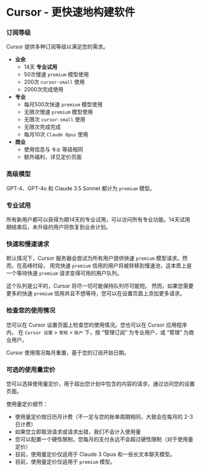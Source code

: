 # Cursor - 更快速地构建软件

### 订阅等级

Cursor 提供多种订阅等级以满足您的需求。

- **业余**
  - 14天 **专业试用**
  - 50次慢速 `premium` 模型使用
  - 200次 `cursor-small` 使用
  - 2000次完成使用
- **专业**
  - 每月500次快速 `premium` 模型使用
  - 无限次慢速 `premium` 模型使用
  - 无限次 `cursor-small` 使用
  - 无限次完成完成
  - 每月10次 `Claude Opus` 使用
- **商业**
  - 使用信息与 `专业` 等级相同
  - 额外福利，详见定价页面

### 高级模型

GPT-4、GPT-4o 和 Claude 3.5 Sonnet 都计为 `premium` 模型。

### 专业试用

所有新用户都可以获得为期14天的专业试用，可以访问所有专业功能。14天试用期结束后，未升级的用户将恢复到业余计划。

### 快速和慢速请求

默认情况下，Cursor 服务器会尝试为所有用户提供快速 `premium` 模型请求。然而，在高峰时段，
用完快速 `premium` 信用的用户将被转移到慢速池，这本质上是一个等待快速 `premium` 请求变得可用的用户队列。

这个队列是公平的，Cursor 将尽一切可能保持队列尽可能短。
然而，如果您需要更多的快速 `premium` 信用并且不想等待，您可以在设置页面上添加更多请求。

### 检查您的使用情况

您可以在 Cursor 设置页面上检查您的使用情况。您也可以在 Cursor 应用程序内，
在 `Cursor 设置` > `常规` > `账户` 下，按 “管理订阅” 为专业用户，或 “管理” 为商业用户。

Cursor 使用情况每月重置，基于您的订阅开始日期。

### 可选的使用量定价

您可以选择使用量定价，用于超出您计划中包含的内容的请求，通过访问您的设置页面。

使用量定价细节：

- 使用量定价按日历月计费（不一定与您的账单周期相同，大致会在每月的 2-3 日计费）
- 如果您立即取消请求或请求出错，我们不会计入使用量
- 您可以配置一个硬性限制，您每月的支付永远不会超过硬性限制（对于使用量定价）
- 目前，使用量定价仅适用于 Claude 3 Opus 和一些长文本聊天模型。
- 目前，使用量定价仅适用于 `premium` 模型。
